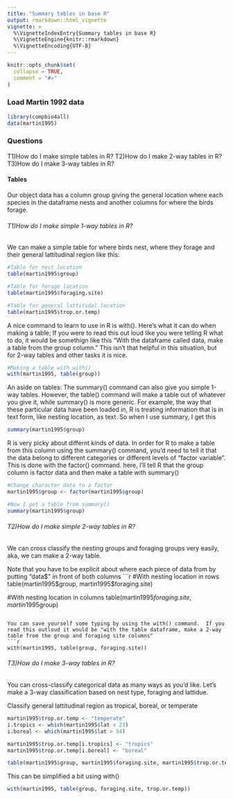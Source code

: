 ```yaml
---
title: "Summary tables in base R"
output: rmarkdown::html_vignette
vignette: >
  %\VignetteIndexEntry{Summary tables in base R}
  %\VignetteEngine{knitr::rmarkdown}
  %\VignetteEncoding{UTF-8}
---
```


```r
knitr::opts_chunk$set(
  collapse = TRUE,
  comment = "#>"
)
```


### Load Martin 1992 data

```r
library(compbio4all)
data(martin1995)
```


### Questions
T1)How do I make simple tables in R?
T2)How do I make 2-way tables in R?
T3)How do I make 3-way tables in R?


#### Tables
Our object data has a column group giving the general location where each species in the dataframe nests and another columns for where the birds forage.

###### T1)How do I make simple 1-way tables in R?

We can make a simple table for where birds nest, where they forage and their general lattitudinal region like this:
```r
#Table for nest location
table(martin1995$group)

#Table for forage location
table(martin1995$foraging.site)

#Table for general lattitudal location
table(martin1995$trop.or.temp)
```



A nice command to learn to use in R is with().  Here's what it can do when making a table;  If you were to read this out loud like you were telling R what to do, it would be somethign like this "With the dataframe called data, make a table from the group column."  This isn't that helpful in this situation, but for 2-way tables and other tasks it is nice.
```r
#Making a table with with()
with(martin1995, table(group))
```


An aside on tables:
The summary() command can also give you simple 1-way tables.  However, the table() command will make a table out of whatever you give it, while summary() is more generic.  For example, the way that these particular data have been loaded in, R is treating information that is in text form, like nesting location, as text.  So  when I use summary, I get this
```r
summary(martin1995$group)
```

R is very picky about differnt kinds of data.  In order for R to make a table from this column using the summary() command, you'd need to tell it that the data belong to different categories or different levels of "factor variable".  This is done with the factor() command.  here, I'll tell R that the group column is factor data and then make a table with summary()
```r
#Change character data to a factor
martin1995$group <- factor(martin1995$group)

#Now I get a table from summary()
summary(martin1995$group)
```






###### T2)How do I make simple 2-way tables in R?
We can cross classify the nesting groups and foraging groups very easily, aka, we can make a 2-way table.

Note that you have to be explicit about where each piece of data from by putting "data$" in front of both columns
```r
#With nesting location in rows
table(martin1995$group, martin1995$foraging.site)

#With nesting location in columns 
table(martin1995$foraging.site, martin1995$group)
```

You can save yourself some typing by using the with() command.  If you read this outloud it would be "with the table dataframe, make a 2-way table from the group and foraging site columns"
```r
with(martin1995, table(group, foraging.site))
```

###### T3)How do I make 3-way tables in R?
You can cross-classify categorical data as many ways as you'd like.  Let's make a 3-way classification based on nest type, foraging and lattidue.


Classify general lattitudinal region as tropical, boreal, or temperate
```r
martin1995$trop.or.temp <- "temperate"
i.tropics <- which(martin1995$lat < 23)
i.boreal <- which(martin1995$lat > 54)

martin1995$trop.or.temp[i.tropics] <- "tropics"
martin1995$trop.or.temp[i.boreal] <- "boreal"
```


```r
table(martin1995$group, martin1995$foraging.site, martin1995$trop.or.temp)
```

This can be simplified a bit using with()
```r
with(martin1995, table(group, foraging.site, trop.or.temp))
```

